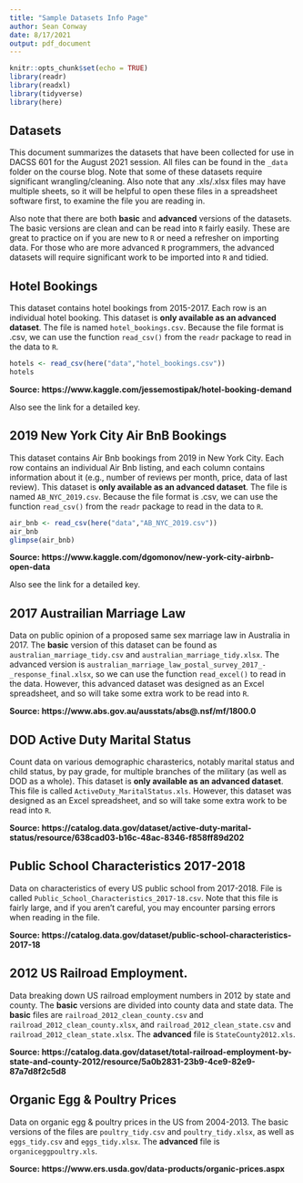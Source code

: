 ```yaml
---
title: "Sample Datasets Info Page"
author: Sean Conway
date: 8/17/2021
output: pdf_document
---
```


```r
knitr::opts_chunk$set(echo = TRUE)
library(readr)
library(readxl)
library(tidyverse)
library(here)
```
  
## Datasets
  
This document summarizes the datasets that have been collected for use in DACSS 601 for the August 2021 session. All files can be found in the `_data` folder on the course blog. Note that some of these datasets require significant wrangling/cleaning. Also note that any .xls/.xlsx files may have multiple sheets, so it will be helpful to open these files in a spreadsheet software first, to examine the file you are reading in.
  
Also note that there are both **basic** and **advanced** versions of the datasets. The basic versions are clean and can be read into `R` fairly easily. These are great to practice on if you are new to `R` or need a refresher on importing data. For those who are more advanced `R` programmers, the advanced datasets will require significant work to be imported into `R` and tidied. 
  
## Hotel Bookings
  
This dataset contains hotel bookings from 2015-2017. Each row is an individual hotel booking. This dataset is **only available as an advanced dataset**. The file is named `hotel_bookings.csv`. Because the file format is .csv, we can use the function `read_csv()` from the `readr` package to read in the data to `R`.
  
```r
hotels <- read_csv(here("data","hotel_bookings.csv"))
hotels
```
  
**Source: https://www.kaggle.com/jessemostipak/hotel-booking-demand**
  
Also see the link for a detailed key. 
  
## 2019 New York City Air BnB Bookings

This dataset contains Air Bnb bookings from 2019 in New York City. Each row contains an individual Air Bnb listing, and each column contains information about it (e.g., number of reviews per month, price, data of last review). This dataset is **only available as an advanced dataset**. The file is named `AB_NYC_2019.csv`. Because the file format is .csv, we can use the function `read_csv()` from the `readr` package to read in the data to `R`.
  
```r
air_bnb <- read_csv(here("data","AB_NYC_2019.csv"))
air_bnb
glimpse(air_bnb)
```
  
**Source: https://www.kaggle.com/dgomonov/new-york-city-airbnb-open-data** 
  
Also see the link for a detailed key. 
  
## 2017 Austrailian Marriage Law 
  
Data on public opinion of a proposed same sex marriage law in Australia in 2017. The **basic** version of this dataset can be found as `australian_marriage_tidy.csv` and `australian_marriage_tidy.xlsx`. The advanced version is `australian_marriage_law_postal_survey_2017_-_response_final.xlsx`, so we can use the function `read_excel()` to read in the data. However, this advanced dataset was designed as an Excel spreadsheet, and so will take some extra work to be read into `R`.
  
**Source: https://www.abs.gov.au/ausstats/abs@.nsf/mf/1800.0**
  
## DOD Active Duty Marital Status
  
Count data on various demographic charasterics, notably marital status and child status, by pay grade, for multiple branches of the military (as well as DOD as a whole). This dataset is **only available as an advanced dataset**. This file is called `ActiveDuty_MaritalStatus.xls`.  However, this dataset was designed as an Excel spreadsheet, and so will take some extra work to be read into `R`.
  
**Source: https://catalog.data.gov/dataset/active-duty-marital-status/resource/638cad03-b16c-48ac-8346-f858ff89d202**
  
## Public School Characteristics 2017-2018
  
Data on characteristics of every US public school from 2017-2018. File is called `Public_School_Characteristics_2017-18.csv`. Note that this file is fairly large, and if you aren't careful, you may encounter parsing errors when reading in the file.

**Source: https://catalog.data.gov/dataset/public-school-characteristics-2017-18**
  
## 2012 US Railroad Employment.
  
Data breaking down US railroad employment numbers in 2012 by state and county. The **basic** versions are divided into county data and state data. The **basic** files are `railroad_2012_clean_county.csv` and `railroad_2012_clean_county.xlsx`, and `railroad_2012_clean_state.csv` and `railroad_2012_clean_state.xlsx`.  The **advanced** file is `StateCounty2012.xls`.
  
**Source: https://catalog.data.gov/dataset/total-railroad-employment-by-state-and-county-2012/resource/5a0b2831-23b9-4ce9-82e9-87a7d8f2c5d8**  
  
## Organic Egg & Poultry Prices
  
Data on organic egg & poultry prices in the US from 2004-2013. The basic versions of the files are `poultry_tidy.csv` and `poultry_tidy.xlsx`, as well as `eggs_tidy.csv` and `eggs_tidy.xlsx`. The **advanced** file is `organiceggpoultry.xls`. 
  
**Source: https://www.ers.usda.gov/data-products/organic-prices.aspx**  
